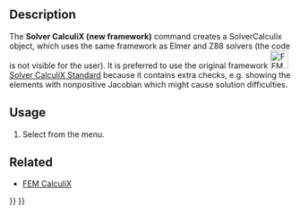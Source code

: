 <languages/>
<translate>

<!--T:14-->
{{VeryImportantMessage|Obsolete ({{VersionPlus|1.0}}).}}

<!--T:4-->
{{Docnav
|
|
|[[FEM_Workbench|FEM]]
|
|
|IconC=Workbench_FEM.svg
}}

<!--T:1-->
{{GuiCommand
|Name=FEM SolverCalculiX
|MenuLocation=Solve → Solver CalculiX (new framework)
|Workbenches=[[FEM_Workbench|FEM]]
|Shortcut={{KEY|S}} {{KEY|C}}
}}

==Description== <!--T:8-->

<!--T:12-->
The '''Solver CalculiX (new framework)''' command creates a SolverCalculix object, which uses the same framework as Elmer and Z88 solvers (the code is not visible for the user). It is preferred to use the original framework [[Image:FEM_SolverCalculixCxxtools.svg|32px]] [[FEM_SolverCalculixCxxtools|Solver CalculiX Standard]] because it contains extra checks, e.g. showing the elements with nonpositive Jacobian which might cause solution difficulties.

==Usage== <!--T:9-->

<!--T:13-->
# Select {{MenuCommand|Solve → [[Image:FEM_SolverCalculiX.svg|16px]] Solver CalculiX (new framework)}} from the menu.

==Related== <!--T:10-->

<!--T:11-->
* [[FEM_CalculiX|FEM CalculiX]]


<!--T:5-->
{{Docnav
|
|
|[[FEM_Workbench|FEM]]
|
|
|IconC=Workbench_FEM.svg
}}

</translate>
{{FEM Tools navi{{#translation:}}}}
{{Userdocnavi{{#translation:}}}}